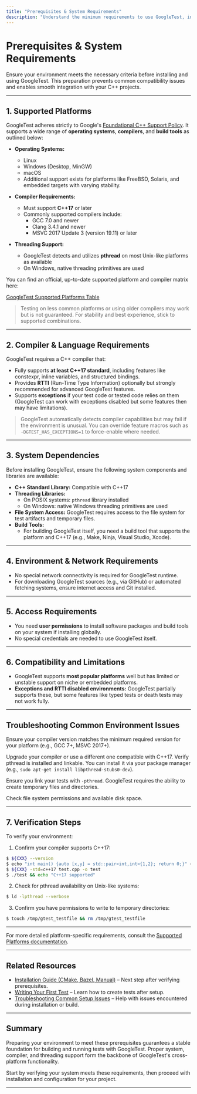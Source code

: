 ```yaml
---
title: "Prerequisites & System Requirements"
description: "Understand the minimum requirements to use GoogleTest, including supported platforms, compiler versions, and necessary system dependencies. This page helps you verify your environment before installation, preventing common compatibility issues."
---
```


# Prerequisites & System Requirements

Ensure your environment meets the necessary criteria before installing and using GoogleTest. This preparation prevents common compatibility issues and enables smooth integration with your C++ projects.

---

## 1. Supported Platforms

GoogleTest adheres strictly to Google's [Foundational C++ Support Policy](https://opensource.google/documentation/policies/cplusplus-support). It supports a wide range of **operating systems**, **compilers**, and **build tools** as outlined below:

- **Operating Systems:**
  - Linux
  - Windows (Desktop, MinGW)
  - macOS
  - Additional support exists for platforms like FreeBSD, Solaris, and embedded targets with varying stability.

- **Compiler Requirements:**
  - Must support **C++17** or later
  - Commonly supported compilers include:
    - GCC 7.0 and newer
    - Clang 3.4.1 and newer
    - MSVC 2017 Update 3 (version 19.11) or later

- **Threading Support:**
  - GoogleTest detects and utilizes **pthread** on most Unix-like platforms as available
  - On Windows, native threading primitives are used

You can find an official, up-to-date supported platform and compiler matrix here:

[GoogleTest Supported Platforms Table](https://github.com/google/oss-policies-info/blob/main/foundational-cxx-support-matrix.md)

> <Info>Testing on less common platforms or using older compilers may work but is not guaranteed. For stability and best experience, stick to supported combinations.</Info>

---

## 2. Compiler & Language Requirements

GoogleTest requires a C++ compiler that:

- Fully supports **at least C++17 standard**, including features like constexpr, inline variables, and structured bindings.
- Provides **RTTI** (Run-Time Type Information) optionally but strongly recommended for advanced GoogleTest features.
- Supports **exceptions** if your test code or tested code relies on them (GoogleTest can work with exceptions disabled but some features then may have limitations).

> <Tip>GoogleTest automatically detects compiler capabilities but may fail if the environment is unusual. You can override feature macros such as `-DGTEST_HAS_EXCEPTIONS=1` to force-enable where needed.</Tip>

---

## 3. System Dependencies

Before installing GoogleTest, ensure the following system components and libraries are available:

- **C++ Standard Library:** Compatible with C++17
- **Threading Libraries:** 
  - On POSIX systems: `pthread` library installed
  - On Windows: native Windows threading primitives are used
- **File System Access:** GoogleTest requires access to the file system for test artifacts and temporary files.
- **Build Tools:**
  - For building GoogleTest itself, you need a build tool that supports the platform and C++17 (e.g., Make, Ninja, Visual Studio, Xcode).

---

## 4. Environment & Network Requirements

- No special network connectivity is required for GoogleTest runtime.
- For downloading GoogleTest sources (e.g., via GitHub) or automated fetching systems, ensure internet access and Git installed.

---

## 5. Access Requirements

- You need **user permissions** to install software packages and build tools on your system if installing globally.
- No special credentials are needed to use GoogleTest itself.

---

## 6. Compatibility and Limitations

- GoogleTest supports **most popular platforms** well but has limited or unstable support on niche or embedded platforms.
- **Exceptions and RTTI disabled environments:** GoogleTest partially supports these, but some features like typed tests or death tests may not work fully.

---

## Troubleshooting Common Environment Issues

<AccordionGroup title="Common Prerequisite Issues">
<Accordion title="Compiler Does Not Support C++17">
Ensure your compiler version matches the minimum required version for your platform (e.g., GCC 7+, MSVC 2017+).

Upgrade your compiler or use a different one compatible with C++17.
</Accordion>
<Accordion title="Missing pthread Library on Linux">
Verify pthread is installed and linkable. You can install it via your package manager (e.g., `sudo apt-get install libpthread-stubs0-dev`).

Ensure you link your tests with `-pthread`.
</Accordion>
<Accordion title="File System Access Errors">
GoogleTest requires the ability to create temporary files and directories.

Check file system permissions and available disk space.
</Accordion>
</AccordionGroup>

---

## 7. Verification Steps

To verify your environment:

1. Confirm your compiler supports C++17:

```bash
$ ${CXX} --version
$ echo "int main() {auto [x,y] = std::pair<int,int>{1,2}; return 0;}" > test.cpp
$ ${CXX} -std=c++17 test.cpp -o test
$ ./test && echo "C++17 supported"
```

2. Check for pthread availability on Unix-like systems:

```bash
$ ld -lpthread --verbose
```

3. Confirm you have permissions to write to temporary directories:

```bash
$ touch /tmp/gtest_testfile && rm /tmp/gtest_testfile
```

---

For more detailed platform-specific requirements, consult the [Supported Platforms documentation](https://github.com/google/googletest/blob/main/docs/platforms.md).

---

## Related Resources

- [Installation Guide (CMake, Bazel, Manual)](/getting-started/setup-installation/installation-guide) – Next step after verifying prerequisites.
- [Writing Your First Test](/getting-started/first-steps-validation/write-your-first-test) – Learn how to create tests after setup.
- [Troubleshooting Common Setup Issues](/getting-started/first-steps-validation/troubleshooting-common-issues) – Help with issues encountered during installation or build.

---

## Summary
Preparing your environment to meet these prerequisites guarantees a stable foundation for building and running tests with GoogleTest. Proper system, compiler, and threading support form the backbone of GoogleTest's cross-platform functionality.

Start by verifying your system meets these requirements, then proceed with installation and configuration for your project.


---